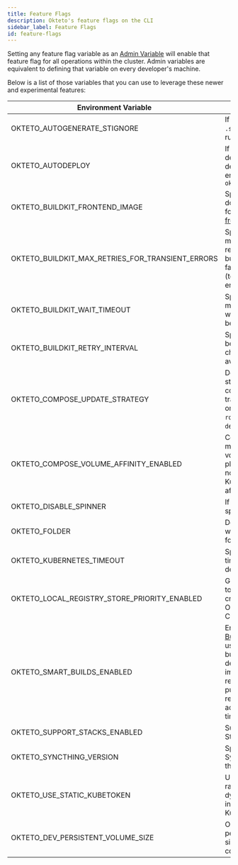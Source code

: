 ```yaml
---
title: Feature Flags
description: Okteto's feature flags on the CLI
sidebar_label: Feature Flags
id: feature-flags
---
```



Setting any feature flag variable as an [Admin Variable](admin/dashboard.mdx#admin-variables) will enable that feature flag for all operations within the cluster.
Admin variables are equivalent to defining that variable on every developer's machine.


Below is a list of those variables that you can use to leverage these newer and experimental features:

| Environment Variable                             | Description                                                                                                                                                                                                                     | Default Value          |
|--------------------------------------------------|---------------------------------------------------------------------------------------------------------------------------------------------------------------------------------------------------------------------------------|------------------------|
| OKTETO_AUTOGENERATE_STIGNORE                     | If true, generates the `.stignore` file when running `okteto up`                                                                                                                                                                | `false`                |
| OKTETO_AUTODEPLOY                                | If set, forces the deployment of the development environment on `okteto up`                                                                                                                                                     | `false`                |
| OKTETO_BUILDKIT_FRONTEND_IMAGE                   | Specifies the default docker image to use for the [BuildKit frontend](https://docs.docker.com/build/buildkit/frontend/)                                                                                                         | Built-in Dockerfile frontend                    |
| OKTETO_BUILDKIT_MAX_RETRIES_FOR_TRANSIENT_ERRORS | Specifies the maximum number of retry attempts for build processes that fail due to transient (temporary) BuildKit errors                                                                                                       | `3`                    |
| OKTETO_BUILDKIT_WAIT_TIMEOUT                     | Specifies the maximum duration to wait for BuildKit to become available                                                                                                                                                         | `10m`                  |
| OKTETO_BUILDKIT_RETRY_INTERVAL                   | Specifies the interval between successive checks of BuildKit's availability status                                                                                                                                              | `5s`                   |
| OKTETO_COMPOSE_UPDATE_STRATEGY                   | Defines the update strategy that the compose must translate (it can be one of: `rolling`/`recreate`/`on-delete`)                                                                                                                | N/A                    |
| OKTETO_COMPOSE_VOLUME_AFFINITY_ENABLED           | Compose services mounting the same volume will be placed on the same node using Kubernetes's pod affinity                                                                                                                       | `true`                 |
| OKTETO_DISABLE_SPINNER                           | If set, disables the spinner rotation                                                                                                                                                                                           | `false`                |
| OKTETO_FOLDER                                    | Defines the path where the Okteto folder is located                                                                                                                                                                             | `$OKTETO_HOME/.okteto` |
| OKTETO_KUBERNETES_TIMEOUT                        | Specifies the timeout while deploying                                                                                                                                                                                           | `0`                    |
| OKTETO_LOCAL_REGISTRY_STORE_PRIORITY_ENABLED     | Gives more priority to the local registry credentials than the Okteto Registry Credentials                                                                                                                                      | `false`                |
| OKTETO_SMART_BUILDS_ENABLED                      | Enables the [Smart Builds feature](core/build-service.mdx#smart-builds) that uses a hash of the build context to determine if an image needs to be rebuilt or can be pulled from the registry. This can accelerate build times  | `true`                 |
| OKTETO_SUPPORT_STACKS_ENABLED                    | Support Okteto Stacks syntax                                                                                                                                                                                                    | `false`                |
| OKTETO_SYNCTHING_VERSION                         | Specifies the Syncthing version the CLI must use                                                                                                                                                                                | N/A                    |
| OKTETO_USE_STATIC_KUBETOKEN                      | Use a fixed token rather than a dynamic token for interactions with the Kubernetes API                                                                                                                                          | `false`                |
| OKTETO_DEV_PERSISTENT_VOLUME_SIZE                | Override the default persistent volume size for dev containers                                                                                                                                                                  | N/A                    |